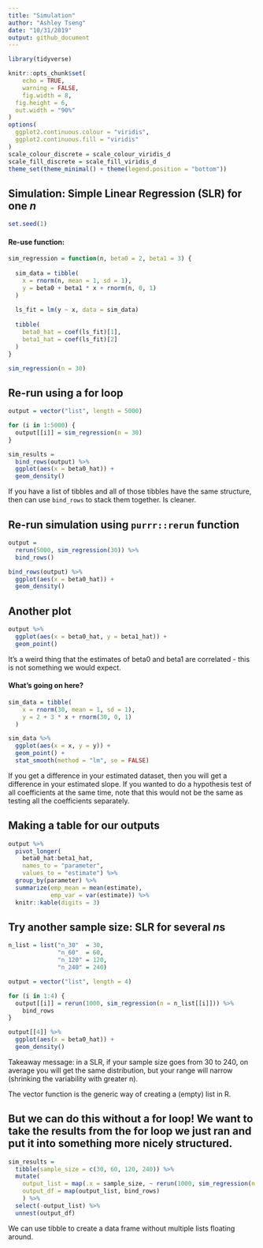 ```yaml
---
title: "Simulation"
author: "Ashley Tseng"
date: "10/31/2019"
output: github_document
---
```


```r
library(tidyverse)

knitr::opts_chunk$set(
	echo = TRUE,
	warning = FALSE,
	fig.width = 8, 
  fig.height = 6,
  out.width = "90%"
)
options(
  ggplot2.continuous.colour = "viridis",
  ggplot2.continuous.fill = "viridis"
)
scale_colour_discrete = scale_colour_viridis_d
scale_fill_discrete = scale_fill_viridis_d
theme_set(theme_minimal() + theme(legend.position = "bottom"))
```



## Simulation: Simple Linear Regression (SLR) for one *n*
```r
set.seed(1)
```

#### Re-use function:
```r
sim_regression = function(n, beta0 = 2, beta1 = 3) {
  
  sim_data = tibble(
    x = rnorm(n, mean = 1, sd = 1),
    y = beta0 + beta1 * x + rnorm(n, 0, 1)
  )
  
  ls_fit = lm(y ~ x, data = sim_data)
  
  tibble(
    beta0_hat = coef(ls_fit)[1],
    beta1_hat = coef(ls_fit)[2]
  )
}

```

```r
sim_regression(n = 30)
```



## Re-run using a for loop
```r
output = vector("list", length = 5000)

for (i in 1:5000) {
  output[[i]] = sim_regression(n = 30)
}

sim_results = 
  bind_rows(output) %>% 
  ggplot(aes(x = beta0_hat)) +
  geom_density()
```
If you have a list of tibbles and all of those tibbles have the same structure, then can use `bind_rows` to stack them together. Is cleaner.




## Re-run simulation using `purrr::rerun` function
```r
output = 
  rerun(5000, sim_regression(30)) %>% 
  bind_rows()

bind_rows(output) %>% 
  ggplot(aes(x = beta0_hat)) +
  geom_density()
```

## Another plot
```r
output %>% 
  ggplot(aes(x = beta0_hat, y = beta1_hat)) + 
  geom_point()
```
It's a weird thing that the estimates of beta0 and beta1 are correlated - this is not something we would expect.

#### What's going on here?
```r
sim_data = tibble(
    x = rnorm(30, mean = 1, sd = 1),
    y = 2 + 3 * x + rnorm(30, 0, 1)
  )

sim_data %>% 
  ggplot(aes(x = x, y = y)) +
  geom_point() +
  stat_smooth(method = "lm", se = FALSE)
```
If you get a difference in your estimated dataset, then you will get a difference in your estimated slope. If you wanted to do a hypothesis test of all coefficients at the same time, note that this would not be the same as testing all the coefficients separately.



## Making a table for our outputs
```r
output %>% 
  pivot_longer(
    beta0_hat:beta1_hat,
    names_to = "parameter",
    values_to = "estimate") %>% 
  group_by(parameter) %>% 
  summarize(emp_mean = mean(estimate),
            emp_var = var(estimate)) %>% 
  knitr::kable(digits = 3)
```



## Try another sample size: SLR for several *n*s
```r
n_list = list("n_30"  = 30, 
              "n_60"  = 60, 
              "n_120" = 120, 
              "n_240" = 240)

output = vector("list", length = 4)

for (i in 1:4) {
  output[[i]] = rerun(1000, sim_regression(n = n_list[[i]])) %>% 
    bind_rows
}

output[[4]] %>% 
  ggplot(aes(x = beta0_hat)) +
  geom_density()
```
Takeaway message: in a SLR, if your sample size goes from 30 to 240, on average you will get the same distribution, but your range will narrow (shrinking the variability with greater n).

The vector function is the generic way of creating a (empty) list in R.



## But we can do this without a for loop! We want to take the results from the for loop we just ran and put it into something more nicely structured.
```r
sim_results = 
  tibble(sample_size = c(30, 60, 120, 240)) %>% 
  mutate(
    output_list = map(.x = sample_size, ~ rerun(1000, sim_regression(n = .x))),
    output_df = map(output_list, bind_rows)
    ) %>% 
  select(-output_list) %>% 
  unnest(output_df)
```
We can use tibble to create a data frame without multiple lists floating around.

